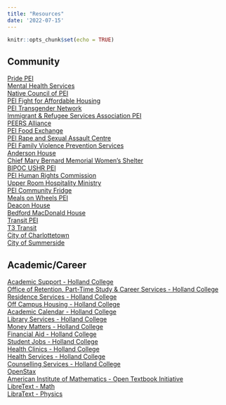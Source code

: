 ```yaml
---
title: "Resources"
date: '2022-07-15'
---
```


```r
knitr::opts_chunk$set(echo = TRUE)
```

## Community
[Pride PEI](https://www.pridepei.ca/)  
[Mental Health Services](https://www.princeedwardisland.ca/en/information/health-pei/mental-health-services)  
[Native Council of PEI](http://ncpei.com/)  
[PEI Fight for Affordable Housing](https://peifah.ca/)  
[PEI Transgender Network](https://www.peitn.com/home)  
[Immigrant & Refugee Services Association PEI](https://www.irsapei.ca/en/home)  
[PEERS Alliance](https://www.peersalliance.ca/)  
[PEI Food Exchange](http://www.foodexchangepei.com/)  
[PEI Rape and Sexual Assault Centre](https://www.peirsac.org/what-we-do)  
[PEI Family Violence Prevention Services](https://www.fvps.ca/)  
[Anderson House](https://www.fvps.ca/anderson-house/)  
[Chief Mary Bernard Memorial Women's Shelter](http://cmbmws.ca/get-help/)  
[BIPOC USHR PEI](https://www.bipocushr.org/)  
[PEI Human Rights Commission](https://www.peihumanrights.ca/)  
[Upper Room Hospitality Ministry](https://www.urhm.org/)  
[PEI Community Fridge](https://linktr.ee/peicommunityfridge)  
[Meals on Wheels PEI](https://vrcpei.org/meals-on-wheels/)  
[Deacon House](https://pei.bridgethegapp.ca/adult/service-directory/deacon-house/)  
[Bedford MacDonald House](https://pe.211.ca/result/bedford-macdonald-house-overnight-shelter-65924985)  
[Transit PEI](https://transitpei.ca/)  
[T3 Transit](https://www.t3transit.ca/)  
[City of Charlottetown](https://www.charlottetown.ca/)  
[City of Summerside](https://www.summerside.ca/)  

## Academic/Career
[Academic Support - Holland College](https://www.hollandcollege.com/admissions/academic-support.html)  
[Office of Retention, Part-Time Study & Career Services - Holland College](https://www.hollandcollege.com/campus-life/office-of-retention-part-time-study-and-career-services.html)  
[Residence Services - Holland College](https://www.hollandcollege.com/campus-life/living-in-residence.html)  
[Off Campus Housing - Holland College](https://www.hollandcollege.com/campus-life/living-off-campus.html)  
[Academic Calendar - Holland College](https://www.hollandcollege.com/admissions/2022-2023-calendar.html)  
[Library Services - Holland College](https://hollandcollege.libguides.com/c.php?g=715197)  
[Money Matters - Holland College](https://www.hollandcollege.com/admissions/money-matters/)  
[Financial Aid - Holland College](https://www.hollandcollege.com/admissions/money-matters/financial-aid.html)  
[Student Jobs - Holland College](https://www.hollandcollege.com/jobs.html)  
[Health Clinics - Holland College](https://www.hollandcollege.com/campus-life/health-clinics.html)  
[Health Services - Holland College](https://www.hollandcollege.com/campus-life/health-services.html)  
[Counselling Services - Holland College](https://www.hollandcollege.com/campus-life/counselling-services.html)  
[OpenStax](https://openstax.org/)  
[American Institute of Mathematics - Open Textbook Initiative](https://aimath.org/textbooks/approved-textbooks/)  
[LibreText - Math](https://math.libretexts.org/Bookshelves)  
[LibraText - Physics](https://phys.libretexts.org/Bookshelves)  